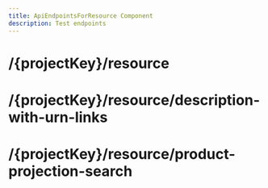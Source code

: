 ```yaml
---
title: ApiEndpointsForResource Component
description: Test endpoints
---
```


# /\{projectKey}/resource

<ApiEndpointsForResource apiKey="test" resource="/{projectKey}/resource" />

# /\{projectKey}/resource/description-with-urn-links

<ApiEndpointsForResource apiKey="test" resource="/{projectKey}/resource/description-with-urn-links" />

# /\{projectKey}/resource/product-projection-search

<ApiEndpointsForResource apiKey="test" resource="/{projectKey}/resource/product-projection-search" />
